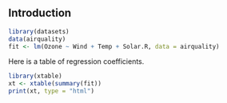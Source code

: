 ## Introduction

```r
library(datasets)
data(airquality)
fit <- lm(Ozone ~ Wind + Temp + Solar.R, data = airquality)
```
Here is a table of regression coefficients.
```r
library(xtable)
xt <- xtable(summary(fit))
print(xt, type = "html")
```